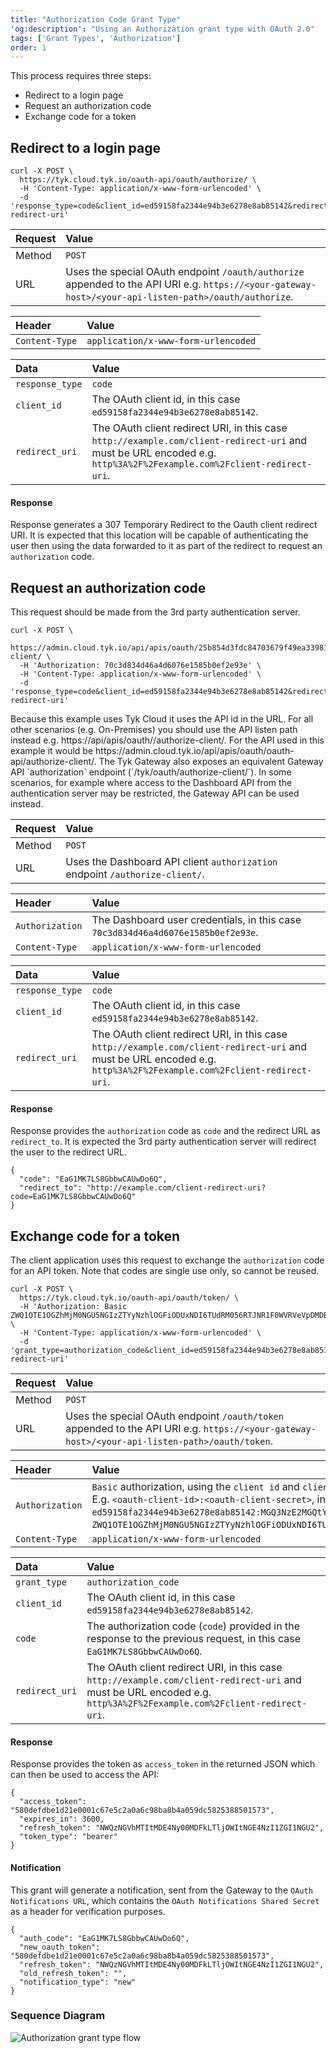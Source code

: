 ```yaml
---
title: "Authorization Code Grant Type"
'og:description': "Using an Authorization grant type with OAuth 2.0"
tags: ['Grant Types', 'Authorization']
order: 1
---
```


This process requires three steps:

- Redirect to a login page
- Request an authorization code
- Exchange code for a token

## Redirect to a login page

```.copyWrapper
curl -X POST \
  https://tyk.cloud.tyk.io/oauth-api/oauth/authorize/ \
  -H 'Content-Type: application/x-www-form-urlencoded' \
  -d 'response_type=code&client_id=ed59158fa2344e94b3e6278e8ab85142&redirect_uri=http%3A%2F%2Fexample.com%2Fclient-redirect-uri'
```

| Request | Value                                                                                                                                                 |
| :------- | :----------------------------------------------------------------------------------------------------------------------------------------------------- |
| Method  | `POST`                                                                                                                                                |
| URL     | Uses the special OAuth endpoint `/oauth/authorize` appended to the API URI e.g. `https://<your-gateway-host>/<your-api-listen-path>/oauth/authorize`. |

| Header         | Value                               |
| :-------------- | :----------------------------------- |
| `Content-Type` | `application/x-www-form-urlencoded` |

| Data            | Value                                                                                                                                                               |
| :--------------- | :------------------------------------------------------------------------------------------------------------------------------------------------------------------- |
| `response_type` | `code`                                                                                                                                                              |
| `client_id`     | The OAuth client id, in this case `ed59158fa2344e94b3e6278e8ab85142`.                                                                                               |
| `redirect_uri`  | The OAuth client redirect URI, in this case `http://example.com/client-redirect-uri` and must be URL encoded e.g. `http%3A%2F%2Fexample.com%2Fclient-redirect-uri`. |

#### Response

Response generates a 307 Temporary Redirect to the Oauth client redirect URI. It is expected that this location will be capable of authenticating the user then using the data forwarded to it as part of the redirect to request an `authorization` code.

## Request an authorization code

This request should be made from the 3rd party authentication server.

```.copWrapper
curl -X POST \
  https://admin.cloud.tyk.io/api/apis/oauth/25b854d3fdc84703679f49ea33981aa9/authorize-client/ \
  -H 'Authorization: 70c3d834d46a4d6076e1585b0ef2e93e' \
  -H 'Content-Type: application/x-www-form-urlencoded' \
  -d 'response_type=code&client_id=ed59158fa2344e94b3e6278e8ab85142&redirect_uri=http%3A%2F%2Fexample.com%2Fclient-redirect-uri'
```


<Note>
Because this example uses Tyk Cloud it uses the API id in the URL. For all other scenarios (e.g. On-Premises) you should use the API listen path instead e.g. https:/<your-tyk-dashboard-host>/api/apis/oauth/<your-api-listen-path>/authorize-client/. For the API used in this example it would be https://admin.cloud.tyk.io/api/apis/oauth/oauth-api/authorize-client/.
</Note>



<Note>
The Tyk Gateway also exposes an equivalent Gateway API `authorization` endpoint (`/tyk/oauth/authorize-client/`). In some scenarios, for example where access to the Dashboard API from the authentication server may be restricted, the Gateway API can be used instead.
</Note>



| Request | Value                                                                                                                                                                                                                          |
| :------- | :------------------------------------------------------------------------------------------------------------------------------------------------------------------------------------------------------------------------------ |
| Method  | `POST`                                                                                                                                                                                                                         |
| URL     | Uses the Dashboard API client `authorization` endpoint `/authorize-client/`. |

| Header          | Value                                                                            |
| :--------------- | :-------------------------------------------------------------------------------- |
| `Authorization` | The Dashboard user credentials, in this case `70c3d834d46a4d6076e1585b0ef2e93e`. |
| `Content-Type`  | `application/x-www-form-urlencoded`                                              |

| Data            | Value                                                                                                                                                               |
| :--------------- | :------------------------------------------------------------------------------------------------------------------------------------------------------------------- |
| `response_type` | `code`                                                                                                                                                              |
| `client_id`     | The OAuth client id, in this case `ed59158fa2344e94b3e6278e8ab85142`.                                                                                               |
| `redirect_uri`  | The OAuth client redirect URI, in this case `http://example.com/client-redirect-uri` and must be URL encoded e.g. `http%3A%2F%2Fexample.com%2Fclient-redirect-uri`. |

#### Response

Response provides the `authorization` code as `code` and the redirect URL as `redirect_to`. It is expected the 3rd party authentication server will redirect the user to the redirect URL.

```{.copyWrapper}
{
  "code": "EaG1MK7LS8GbbwCAUwDo6Q",
  "redirect_to": "http://example.com/client-redirect-uri?code=EaG1MK7LS8GbbwCAUwDo6Q"
}
```

## Exchange code for a token

The client application uses this request to exchange the `authorization` code for an API token. Note that codes are single use only, so cannot be reused.

```{.copyWrapper}
curl -X POST \
  https://tyk.cloud.tyk.io/oauth-api/oauth/token/ \
  -H 'Authorization: Basic ZWQ1OTE1OGZhMjM0NGU5NGIzZTYyNzhlOGFiODUxNDI6TUdRM056RTJNR1F0WVRVeVpDMDBaVFZsTFdKak1USXRNakUyTVRNMU1tRTNOMk0x' \
  -H 'Content-Type: application/x-www-form-urlencoded' \
  -d 'grant_type=authorization_code&client_id=ed59158fa2344e94b3e6278e8ab85142&code=EaG1MK7LS8GbbwCAUwDo6Q&redirect_uri=http%3A%2F%2Fexample.com%2Fclient-redirect-uri'
```

| Request | Value                                                                                                                                         |
| :------- | :--------------------------------------------------------------------------------------------------------------------------------------------- |
| Method  | `POST`                                                                                                                                        |
| URL     | Uses the special OAuth endpoint `/oauth/token` appended to the API URI e.g. `https://<your-gateway-host>/<your-api-listen-path>/oauth/token`. |

| Header          | Value                                                                                                                                                                                                                                                                                                                                                                                                               |
| :--------------- | :------------------------------------------------------------------------------------------------------------------------------------------------------------------------------------------------------------------------------------------------------------------------------------------------------------------------------------------------------------------------------------------------------------------- |
| `Authorization` | `Basic` authorization, using the `client id` and `client secret` of the OAuth client base64 encoded with colon separator. E.g. `<oauth-client-id>:<oauth-client-secret>`, in this case `ed59158fa2344e94b3e6278e8ab85142:MGQ3NzE2MGQtYTUyZC00ZTVlLWJjMTItMjE2MTM1MmE3N2M1`, which base64 encoded is `ZWQ1OTE1OGZhMjM0NGU5NGIzZTYyNzhlOGFiODUxNDI6TUdRM056RTJNR1F0WVRVeVpDMDBaVFZsTFdKak1USXRNakUyTVRNMU1tRTNOMk0x`. |
| `Content-Type`  | `application/x-www-form-urlencoded`                                                                                                                                                                                                                                                                                                                                                                                 |

| Data           | Value                                                                                                                                                               |
| :-------------- | :------------------------------------------------------------------------------------------------------------------------------------------------------------------- |
| `grant_type`   | `authorization_code`                                                                                                                                                |
| `client_id`    | The OAuth client id, in this case `ed59158fa2344e94b3e6278e8ab85142`.                                                                                               |
| `code`         | The authorization code (`code`) provided in the response to the previous request, in this case `EaG1MK7LS8GbbwCAUwDo6Q`.                                            |
| `redirect_uri` | The OAuth client redirect URI, in this case `http://example.com/client-redirect-uri` and must be URL encoded e.g. `http%3A%2F%2Fexample.com%2Fclient-redirect-uri`. |

#### Response

Response provides the token as `access_token` in the returned JSON which can then be used to access the API:

```{.copyWrapper}
{
  "access_token": "580defdbe1d21e0001c67e5c2a0a6c98ba8b4a059dc5825388501573",
  "expires_in": 3600,
  "refresh_token": "NWQzNGVhMTItMDE4Ny00MDFkLTljOWItNGE4NzI1ZGI1NGU2",
  "token_type": "bearer"
}
```

#### Notification

This grant will generate a notification, sent from the Gateway to the `OAuth Notifications URL`, which contains the `OAuth Notifications Shared Secret` as a header for verification purposes.

```{.copyWrapper}
{
  "auth_code": "EaG1MK7LS8GbbwCAUwDo6Q",
  "new_oauth_token": "580defdbe1d21e0001c67e5c2a0a6c98ba8b4a059dc5825388501573",
  "refresh_token": "NWQzNGVhMTItMDE4Ny00MDFkLTljOWItNGE4NzI1ZGI1NGU2",
  "old_refresh_token": "",
  "notification_type": "new"
}
```

### Sequence Diagram

<img src="/img/diagrams/diagram_docs_authorization-code-grant-type@2x.png" alt="Authorization grant type flow" />
